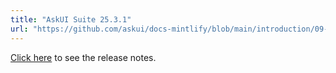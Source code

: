 ---
title: "AskUI Suite 25.3.1"
url: "https://github.com/askui/docs-mintlify/blob/main/introduction/09-release-notes/01-askui-suite/askui-suite-25-3-1-release-notes.md"
---


[Click here](https://github.com/askui/docs-mintlify/blob/main/introduction/09-release-notes/01-askui-suite/askui-suite-25-3-1-release-notes.md) to see the release notes.